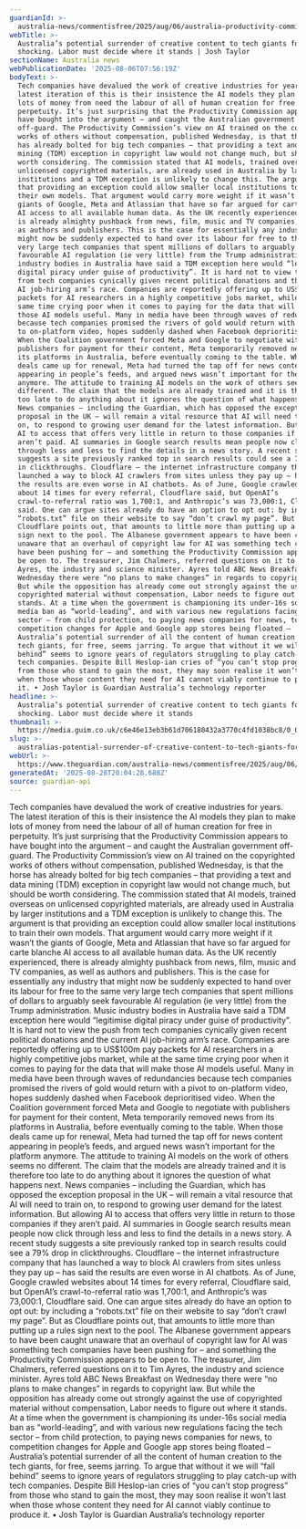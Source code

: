 ```yaml
---
guardianId: >-
  australia-news/commentisfree/2025/aug/06/australia-productivity-commission-tdm-copyright-exception-proposal
webTitle: >-
  Australia’s potential surrender of creative content to tech giants for free is
  shocking. Labor must decide where it stands | Josh Taylor
sectionName: Australia news
webPublicationDate: '2025-08-06T07:56:19Z'
bodyText: >-
  Tech companies have devalued the work of creative industries for years. The
  latest iteration of this is their insistence the AI models they plan to make
  lots of money from need the labour of all of human creation for free in
  perpetuity. It’s just surprising that the Productivity Commission appears to
  have bought into the argument – and caught the Australian government
  off-guard. The Productivity Commission’s view on AI trained on the copyrighted
  works of others without compensation, published Wednesday, is that the horse
  has already bolted for big tech companies – that providing a text and data
  mining (TDM) exception in copyright law would not change much, but should be
  worth considering. The commission stated that AI models, trained overseas on
  unlicensed copyrighted materials, are already used in Australia by larger
  institutions and a TDM exception is unlikely to change this. The argument is
  that providing an exception could allow smaller local institutions to train
  their own models. That argument would carry more weight if it wasn’t the
  giants of Google, Meta and Atlassian that have so far argued for carte blanche
  AI access to all available human data. As the UK recently experienced, there
  is already almighty pushback from news, film, music and TV companies, as well
  as authors and publishers. This is the case for essentially any industry that
  might now be suddenly expected to hand over its labour for free to the same
  very large tech companies that spent millions of dollars to arguably seek
  favourable AI regulation (ie very little) from the Trump administration. Music
  industry bodies in Australia have said a TDM exception here would “legitimise
  digital piracy under guise of productivity”. It is hard not to view the push
  from tech companies cynically given recent political donations and the current
  AI job-hiring arm’s race. Companies are reportedly offering up to US$100m pay
  packets for AI researchers in a highly competitive jobs market, while at the
  same time crying poor when it comes to paying for the data that will make
  those AI models useful. Many in media have been through waves of redundancies
  because tech companies promised the rivers of gold would return with a pivot
  to on-platform video, hopes suddenly dashed when Facebook deprioritised video.
  When the Coalition government forced Meta and Google to negotiate with
  publishers for payment for their content, Meta temporarily removed news from
  its platforms in Australia, before eventually coming to the table. When those
  deals came up for renewal, Meta had turned the tap off for news content
  appearing in people’s feeds, and argued news wasn’t important for the platform
  anymore. The attitude to training AI models on the work of others seems no
  different. The claim that the models are already trained and it is therefore
  too late to do anything about it ignores the question of what happens next.
  News companies – including the Guardian, which has opposed the exception
  proposal in the UK – will remain a vital resource that AI will need to train
  on, to respond to growing user demand for the latest information. But allowing
  AI to access that offers very little in return to those companies if they
  aren’t paid. AI summaries in Google search results mean people now click
  through less and less to find the details in a news story. A recent study
  suggests a site previously ranked top in search results could see a 79% drop
  in clickthroughs. Cloudflare – the internet infrastructure company that has
  launched a way to block AI crawlers from sites unless they pay up – has said
  the results are even worse in AI chatbots. As of June, Google crawled websites
  about 14 times for every referral, Cloudflare said, but OpenAI’s
  crawl-to-referral ratio was 1,700:1, and Anthropic’s was 73,000:1, Cloudflare
  said. One can argue sites already do have an option to opt out: by including a
  “robots.txt” file on their website to say “don’t crawl my page”. But as
  Cloudflare points out, that amounts to little more than putting up a rules
  sign next to the pool. The Albanese government appears to have been caught
  unaware that an overhaul of copyright law for AI was something tech companies
  have been pushing for – and something the Productivity Commission appears to
  be open to. The treasurer, Jim Chalmers, referred questions on it to Tim
  Ayres, the industry and science minister. Ayres told ABC News Breakfast on
  Wednesday there were “no plans to make changes” in regards to copyright law.
  But while the opposition has already come out strongly against the use of
  copyrighted material without compensation, Labor needs to figure out where it
  stands. At a time when the government is championing its under-16s social
  media ban as “world-leading”, and with various new regulations facing the tech
  sector – from child protection, to paying news companies for news, to
  competition changes for Apple and Google app stores being floated –
  Australia’s potential surrender of all the content of human creation to the
  tech giants, for free, seems jarring. To argue that without it we will “fall
  behind” seems to ignore years of regulators struggling to play catch-up with
  tech companies. Despite Bill Heslop-ian cries of “you can’t stop progress”
  from those who stand to gain the most, they may soon realise it won’t last
  when those whose content they need for AI cannot viably continue to produce
  it. • Josh Taylor is Guardian Australia’s technology reporter
headline: >-
  Australia’s potential surrender of creative content to tech giants for free is
  shocking. Labor must decide where it stands
thumbnail: >-
  https://media.guim.co.uk/c6e46e13eb3b61d706180432a3770c4fd1038bc8/0_0_3958_3166/500.jpg
slug: >-
  australias-potential-surrender-of-creative-content-to-tech-giants-for-free-is-shocking-labor-must-decide-where-it-stands-or-josh-taylor
webUrl: >-
  https://www.theguardian.com/australia-news/commentisfree/2025/aug/06/australia-productivity-commission-tdm-copyright-exception-proposal
generatedAt: '2025-08-28T20:04:28.688Z'
source: guardian-api
---
```

Tech companies have devalued the work of creative industries for years. The latest iteration of this is their insistence the AI models they plan to make lots of money from need the labour of all of human creation for free in perpetuity. It’s just surprising that the Productivity Commission appears to have bought into the argument – and caught the Australian government off-guard. The Productivity Commission’s view on AI trained on the copyrighted works of others without compensation, published Wednesday, is that the horse has already bolted for big tech companies – that providing a text and data mining (TDM) exception in copyright law would not change much, but should be worth considering. The commission stated that AI models, trained overseas on unlicensed copyrighted materials, are already used in Australia by larger institutions and a TDM exception is unlikely to change this. The argument is that providing an exception could allow smaller local institutions to train their own models. That argument would carry more weight if it wasn’t the giants of Google, Meta and Atlassian that have so far argued for carte blanche AI access to all available human data. As the UK recently experienced, there is already almighty pushback from news, film, music and TV companies, as well as authors and publishers. This is the case for essentially any industry that might now be suddenly expected to hand over its labour for free to the same very large tech companies that spent millions of dollars to arguably seek favourable AI regulation (ie very little) from the Trump administration. Music industry bodies in Australia have said a TDM exception here would “legitimise digital piracy under guise of productivity”. It is hard not to view the push from tech companies cynically given recent political donations and the current AI job-hiring arm’s race. Companies are reportedly offering up to US$100m pay packets for AI researchers in a highly competitive jobs market, while at the same time crying poor when it comes to paying for the data that will make those AI models useful. Many in media have been through waves of redundancies because tech companies promised the rivers of gold would return with a pivot to on-platform video, hopes suddenly dashed when Facebook deprioritised video. When the Coalition government forced Meta and Google to negotiate with publishers for payment for their content, Meta temporarily removed news from its platforms in Australia, before eventually coming to the table. When those deals came up for renewal, Meta had turned the tap off for news content appearing in people’s feeds, and argued news wasn’t important for the platform anymore. The attitude to training AI models on the work of others seems no different. The claim that the models are already trained and it is therefore too late to do anything about it ignores the question of what happens next. News companies – including the Guardian, which has opposed the exception proposal in the UK – will remain a vital resource that AI will need to train on, to respond to growing user demand for the latest information. But allowing AI to access that offers very little in return to those companies if they aren’t paid. AI summaries in Google search results mean people now click through less and less to find the details in a news story. A recent study suggests a site previously ranked top in search results could see a 79% drop in clickthroughs. Cloudflare – the internet infrastructure company that has launched a way to block AI crawlers from sites unless they pay up – has said the results are even worse in AI chatbots. As of June, Google crawled websites about 14 times for every referral, Cloudflare said, but OpenAI’s crawl-to-referral ratio was 1,700:1, and Anthropic’s was 73,000:1, Cloudflare said. One can argue sites already do have an option to opt out: by including a “robots.txt” file on their website to say “don’t crawl my page”. But as Cloudflare points out, that amounts to little more than putting up a rules sign next to the pool. The Albanese government appears to have been caught unaware that an overhaul of copyright law for AI was something tech companies have been pushing for – and something the Productivity Commission appears to be open to. The treasurer, Jim Chalmers, referred questions on it to Tim Ayres, the industry and science minister. Ayres told ABC News Breakfast on Wednesday there were “no plans to make changes” in regards to copyright law. But while the opposition has already come out strongly against the use of copyrighted material without compensation, Labor needs to figure out where it stands. At a time when the government is championing its under-16s social media ban as “world-leading”, and with various new regulations facing the tech sector – from child protection, to paying news companies for news, to competition changes for Apple and Google app stores being floated – Australia’s potential surrender of all the content of human creation to the tech giants, for free, seems jarring. To argue that without it we will “fall behind” seems to ignore years of regulators struggling to play catch-up with tech companies. Despite Bill Heslop-ian cries of “you can’t stop progress” from those who stand to gain the most, they may soon realise it won’t last when those whose content they need for AI cannot viably continue to produce it. • Josh Taylor is Guardian Australia’s technology reporter
